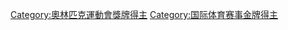 {{Catnav|頁面分類|人物|各職業人物|运动员|奧林匹克運動會獎牌得主}}
{{Commonscat|Olympic gold medalists}}

[[Category:奧林匹克運動會獎牌得主|Category:奧林匹克運動會獎牌得主]]
[[Category:国际体育赛事金牌得主|Category:国际体育赛事金牌得主]]